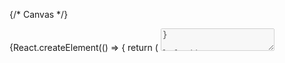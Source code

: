 

<Meta title='Components/Textarea' component={Textarea} id='Textarea' />

{/* Canvas */}

<Story name='Textarea'>
    {React.createElement(() => {
        return (
            <Textarea
                showCounter={boolean('showCounter', false)}
                maxLength={number('maxLength', 500)}
                autosize={boolean('autosize', true)}
                allowOverflow={boolean('allowOverflow', true)}
                block={boolean('block', false)}
                size={select('size', [48, 56, 64, 72], 48)}
                disabled={boolean('disabled', false)}
                placeholder={text('placeholder', '')}
                resize={select('resize', ['none', 'vertical'], 'none')}
                minRows={number('minRows', undefined)}
                maxRows={number('maxRows', undefined)}
                maxHeight={number('maxHeight', undefined)}
                label={text('label', '')}
                labelView={select('labelView', ['inner', 'outer'], 'inner')}
                hint={text('hint', '')}
                error={text('error', '')}
                rightAddons={boolean('rightAddons', false) && !text('error') && <StarMIcon />}
                leftAddons={boolean('leftAddons', false) && <StarMIcon />}
                bottomAddons={boolean('bottomAddons', false) && <span>bottom text</span>}
                readOnly={boolean('readOnly', false)}
                nativeScrollbar={boolean('nativeScrollbar', false)}
            />
        );
    })}
</Story>

{/* Docs */}

<ComponentHeader name='Textarea' />

<Tabs
    description={<Description />}
    changelog={<Markdown>{Changelog}</Markdown>}
    development={<Development />}
/>
